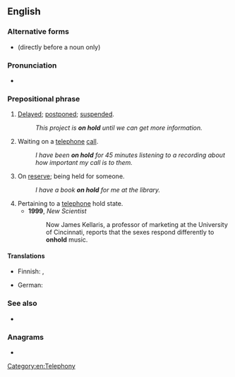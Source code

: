 {{also|onhold}}
==English==

===Alternative forms===
* {{l|en|on-hold}} (directly before a noun only)

===Pronunciation===
* {{audio|en|En-au-on hold.ogg|Audio (AU)}}

===Prepositional phrase===
{{en-PP}}

# {{lb|en|idiomatic}} [[delayed|Delayed]]; [[postponed]]; [[suspended]].
#: ''This project is '''on hold''' until we can get more information.''
# Waiting on a [[telephone]] [[call]].
#: ''I have been '''on hold''' for 45 minutes listening to a recording about how important my call is to them.''
# On [[reserve]]; being held for someone.
#: ''I have a book '''on hold''' for me at the library.''
# Pertaining to a [[telephone]] hold state.
#* '''1999''', ''New Scientist''
#*: Now James Kellaris, a professor of marketing at the University of Cincinnati, reports that the sexes respond differently to '''onhold'''{{sic}} music.

====Translations====
{{trans-top|on reserve}}
* Finnish: {{t|fi|[[varattu|varattuna]]}}, {{t|fi|varalla}}
{{trans-mid}}
* German: {{t+|de|reserviert}}
{{trans-bottom}}

===See also===
* {{l|en|hold on}}

===Anagrams===
* {{anagrams|en|a=dhlnoo|hold on}}

[[Category:en:Telephony]]